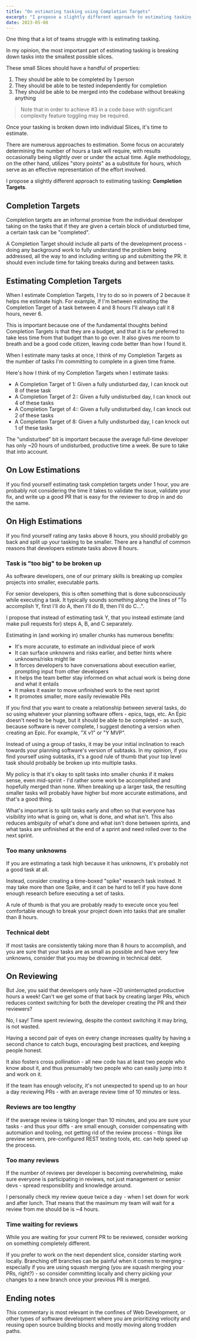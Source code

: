 ```yaml
---
title: "On estimating tasking using Completion Targets"
excerpt: "I propose a slightly different approach to estimating tasking: Completion Targets."
date: 2023-05-08
---
```


One thing that a lot of teams struggle with is estimating tasking.

In my opinion, the most important part of estimating tasking is breaking down tasks into the smallest possible slices.

These small Slices should have a handful of properties:

1. They should be able to be completed by 1 person
2. They should be able to be tested independently for completion
3. They should be able to be merged into the codebase without breaking anything

> Note that in order to achieve #3 in a code base with significant complexity feature toggling may be required.

Once your tasking is broken down into individual Slices, it's time to estimate.

There are numerous approaches to estimation. Some focus on accurately determining the number of hours a task will require, with results occasionally being slightly over or under the actual time. Agile methodology, on the other hand, utilizes "story points" as a substitute for hours, which serve as an effective representation of the effort involved.

I propose a slightly different approach to estimating tasking: **Completion Targets**.

## Completion Targets

Completion targets are an informal promise from the individual developer taking on the tasks that if they are given a certain block of undisturbed time, a certain task can be "completed".

A Completion Target should include all parts of the development process - doing any background work to fully understand the problem being addressed, all the way to and including writing up and submitting the PR. It should even include time for taking breaks during and between tasks.

## Estimating Completion Targets

When I estimate Completion Targets, I try to do so in powers of 2 because it helps me estimate high. For example, if I'm between estimating the Completion Target of a task between 4 and 8 hours I'll always call it 8 hours, never 6.

This is important because one of the fundamental thoughts behind Completion Targets is that they are a budget, and that it is far preferred to take less time from that budget than to go over. It also gives me room to breath and be a good code citizen, leaving code better than how I found it.

When I estimate many tasks at once, I think of my Completion Targets as the number of tasks I'm committing to complete in a given time frame.

Here's how I think of my Completion Targets when I estimate tasks:

- A Completion Target of 1: Given a fully undisturbed day, I can knock out 8 of these task
- A Completion Target of 2:: Given a fully undisturbed day, I can knock out 4 of these tasks
- A Completion Target of 4:: Given a fully undisturbed day, I can knock out 2 of these tasks
- A Completion Target of 8: Given a fully undisturbed day, I can knock out 1 of these tasks

The "undisturbed" bit is important because the average full-time developer has only ~20 hours of undisturbed, productive time a week. Be sure to take that into account.

## On Low Estimations

If you find yourself estimating task completion targets under 1 hour, you are probably not considering the time it takes to validate the issue, validate your fix, and write up a good PR that is easy for the reviewer to drop in and do the same.

## On High Estimations

If you find yourself rating any tasks above 8 hours, you should probably go back and split up your tasking to be smaller. There are a handful of common reasons that developers estimate tasks above 8 hours.

### Task is "too big" to be broken up

As software developers, one of our primary skills is breaking up complex projects into smaller, executable parts.

For senior developers, this is often something that is done subconsciously while executing a task. It typically sounds something along the lines of "To accomplish Y, first I'll do A, then I'll do B, then I'll do C...".

I propose that instead of estimating task Y, that you instead estimate (and make pull requests for) steps A, B, and C separately.

Estimating in (and working in) smaller chunks has numerous benefits:

- It's more accurate, to estimate an individual piece of work
- It can surface unknowns and risks earlier, and better hints where unknowns/risks might lie
- It forces developers to have conversations about execution earlier, prompting input from other developers
- It helps the team better stay informed on what actual work is being done and what it entails
- It makes it easier to move unfinished work to the next sprint
- It promotes smaller, more easily reviewable PRs

If you find that you want to create a relationship between several tasks, do so using whatever your planning software offers - epics, tags, etc. An Epic doesn't need to be huge, but it should be able to be completed - as such, because software is never complete, I suggest denoting a version when creating an Epic. For example, "X v1" or "Y MVP".

Instead of using a group of tasks, it may be your initial inclination to reach towards your planning software's version of subtasks. In my opinion, if you find yourself using subtasks, it's a good rule of thumb that your top level task should probably be broken up into multiple tasks.

My policy is that it's okay to split tasks into smaller chunks if it makes sense, even mid-sprint - I'd rather some work be accomplished and hopefully merged than none. When breaking up a larger task, the resulting smaller tasks will probably have higher but more accurate estimations, and that's a good thing.

What's important is to split tasks early and often so that everyone has visibility into what is going on, what is done, and what isn't. This also reduces ambiguity of what's done and what isn't done between sprints, and what tasks are unfinished at the end of a sprint and need rolled over to the next sprint.

### Too many unknowns

If you are estimating a task high because it has unknowns, it's probably not a good task at all.

Instead, consider creating a time-boxed "spike" research task instead. It may take more than one Spike, and it can be hard to tell if you have done enough research before executing a set of tasks.

A rule of thumb is that you are probably ready to execute once you feel comfortable enough to break your project down into tasks that are smaller than 8 hours.

### Technical debt

If most tasks are consistently taking more than 8 hours to accomplish, and you are sure that your tasks are as small as possible and have very few unknowns, consider that you may be drowning in technical debt.

## On Reviewing

But Joe, you said that developers only have ~20 uninterrupted productive hours a week! Can't we get some of that back by creating larger PRs, which reduces context switching for both the developer creating the PR and their reviewers?

No, I say! Time spent reviewing, despite the context switching it may bring, is not wasted.

Having a second pair of eyes on every change increases quality by having a second chance to catch bugs, encouraging best practices, and keeping people honest.

It also fosters cross pollination - all new code has at least two people who know about it, and thus presumably two people who can easily jump into it and work on it.

If the team has enough velocity, it's not unexpected to spend up to an hour a day reviewing PRs - with an average review time of 10 minutes or less.

### Reviews are too lengthy

If the average review is taking longer than 10 minutes, and you are sure your tasks - and thus your diffs - are small enough, consider compensating with automation and tooling, not getting rid of the review process - things like preview servers, pre-configured REST testing tools, etc. can help speed up the process.

### Too many reviews

If the number of reviews per developer is becoming overwhelming, make sure everyone is participating in reviews, not just management or senior devs - spread responsibility and knowledge around.

I personally check my review queue twice a day - when I set down for work and after lunch. That means that the maximum my team will wait for a review from me should be is ~4 hours.

### Time waiting for reviews

While you are waiting for your current PR to be reviewed, consider working on something completely different.

If you prefer to work on the next dependent slice, consider starting work locally. Branching off branches can be painful when it comes to merging - especially if you are using squash merging (you are squash merging your PRs, right?) - so consider committing locally and cherry picking your changes to a new branch once your previous PR is merged.

## Ending notes

This commentary is most relevant in the confines of Web Development, or other types of software development where you are prioritizing velocity and reusing open source building blocks and mostly moving along trodden paths.
